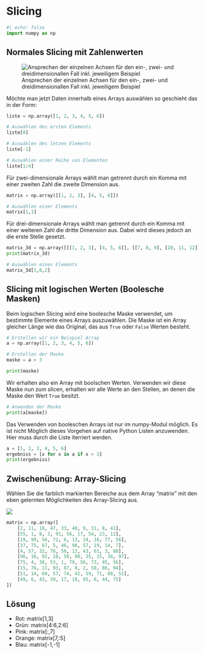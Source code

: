# Slicing

```python
#| echo: false
import numpy as np
```

## Normales Slicing mit Zahlenwerten

![Ansprechen der einzelnen Achsen für den ein-, zwei- und dreidimensionallen Fall inkl. jeweiligem Beispiel](/skript/00-bilder/slicing.png){#fig-slicing fig-alt="AUswahl der jeweiligen Achsen für NumPy Arrays von verschiedener Dimension, dargestellt durch gestapelte Blöcke"}

Möchte man jetzt Daten innerhalb eines Arrays auswählen so geschieht das in der 
Form:

```python
liste = np.array([1, 2, 3, 4, 5, 6])
```

```python
# Auswählen des ersten Elements
liste[0]
```

```python
# Auswählen des letzen Elements
liste[-1]
```

```python
# Auswählen einer Reihe von Elementen
liste[1:4]
```

Für zwei-dimensionale Arrays wählt man getrennt durch ein Komma mit einer 
zweiten Zahl die zweite Dimension aus.

```python
matrix = np.array([[1, 2, 3], [4, 5, 6]])
```

```python
# Auswählen einer Elements
matrix[1,1]
```

Für drei-dimensionale Arrays wählt man getrennt durch ein Komma mit einer 
weiteren Zahl die dritte Dimension aus. Dabei wird dieses jedoch an die erste 
Stelle gesetzt. 

```python
matrix_3d = np.array([[[1, 2, 3], [4, 5, 6]], [[7, 8, 9], [10, 11, 12]]])
print(matrix_3d)
```

```python
# Auswählen eines Elements
matrix_3d[1,0,2]
```

## Slicing mit logischen Werten (Boolesche Masken)

Beim logischen Slicing wird eine boolesche Maske verwendet, um bestimmte Elemente 
eines Arrays auszuwählen. Die Maske ist ein Array gleicher Länge wie das Original, 
das aus `True` oder `False` Werten besteht. 

```python
# Erstellen wir ein Beispiel Array
a = np.array([1, 2, 3, 4, 5, 6])

# Erstellen der Maske
maske = a > 3

print(maske)
```

Wir erhalten also ein Array mit boolschen Werten. Verwenden wir diese Maske nun
zum slicen, erhalten wir alle Werte an den Stellen, an denen die Maske den Wert 
`True` besitzt.

```python
# Anwenden der Maske
print(a[maske])
```

::: {.callout-warning}

Das Verwenden von booleschen Arrays ist nur im numpy-Modul möglich. Es ist nicht
Möglich dieses Vorgehen auf native Python Listen anzuwenden. Hier muss durch die 
Liste iterriert werden.

```python
a = [1, 2, 3, 4, 5, 6]
ergebniss = [x for x in a if x > 3]
print(ergebniss) 
```
:::

::: {.callout-tip collapse="true"}

## Zwischenübung: Array-Slicing

Wählen Sie die farblich markierten Bereiche aus dem Array "matrix" mit den eben 
gelernten Möglichkeiten des Array-Slicing aus.

![](/skript/00-bilder/exercise_slicing.svg)
```python
matrix = np.array([
    [2, 11, 18, 47, 33, 48, 9, 31, 8, 41],
    [55, 1, 8, 3, 91, 56, 17, 54, 23, 12],
    [19, 99, 56, 72, 6, 13, 34, 16, 77, 56],
    [37, 75, 67, 5, 46, 98, 57, 19, 14, 7],
    [4, 57, 32, 78, 56, 12, 43, 61, 3, 88],
    [96, 16, 92, 18, 50, 90, 35, 15, 36, 97],
    [75, 4, 38, 53, 1, 79, 56, 73, 45, 56],
    [15, 76, 11, 93, 87, 8, 2, 58, 86, 94],
    [51, 14, 60, 57, 74, 42, 59, 71, 88, 52],
    [49, 6, 43, 39, 17, 18, 95, 6, 44, 75]
])
```
::: {.callout-caution icon="false" collapse="true"}

## Lösung

* Rot: matrix[1,3]
* Grün: matrix[4:6,2:6]
* Pink: matrix[:,7]
* Orange: matrix[7,:5]
* Blau: matrix[-1,-1]

:::

:::